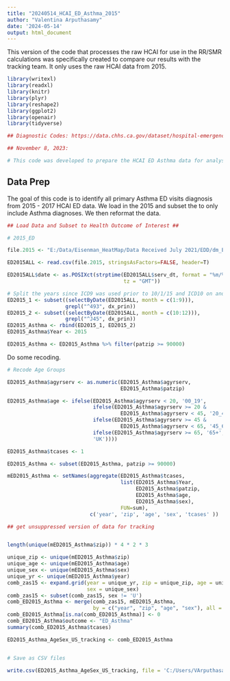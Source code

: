 ---
title: "20240514_HCAI_ED_Asthma_2015"
author: "Valentina Arputhasamy"
date: '2024-05-14'
output: html_document
---

This version of the code that processes the raw HCAI for use in the RR/SMR calculations was specifically created to compare our results with the tracking team. It only uses the raw HCAI data from 2015.  

```{r setup, include=FALSE}

library(writexl)
library(readxl)
library(knitr)
library(plyr)
library(reshape2)
library(ggplot2)
library(openair)
library(tidyverse)

## Diagnostic Codes: https://data.chhs.ca.gov/dataset/hospital-emergency-department-diagnosis-procedure-and-external-cause-codes

## November 8, 2023: 

# This code was developed to prepare the HCAI ED Asthma data for analysis. We will stratify by age (0-19; 20 - 44; 45 - 64; 65+) and sex (M, F) and merge 2016 with 2017 to sum total Asthma ED visits by zip. ED visits in the ED file are treat and release only and do not include the ED visits that get hospitalized. In order to include the ED to hospitalized patients, we will need to extract PDD patients using the "srcroute_ns" variable which we don't have. Therefore, this version of the code DOES NOT include PDD records. We also do not have all variables to clean the data.
```

## Data Prep 

The goal of this code is to identify all primary Asthma ED visits diagnosis from 2015 - 2017 HCAI ED data. We load in the 2015 and subset the to only include Asthma diagnoses. We then reformat the data. 

```{r setup, include=FALSE}

## Load Data and Subset to Health Outcome of Interest ##

# 2015_ED

file.2015 <- "E:/Data/Eisenman_HeatMap/Data Received July 2021/EDD/dm_ED2015.csv"

ED2015ALL <- read.csv(file.2015, stringsAsFactors=FALSE, header=T) 

ED2015ALL$date <- as.POSIXct(strptime(ED2015ALL$serv_dt, format = "%m/%d/%Y", 
                                      tz = "GMT"))

# Split the years since ICD9 was used prior to 10/1/15 and ICD10 on and after 10/1/15
ED2015_1 <- subset((selectByDate(ED2015ALL, month = c(1:9))), 
                   grepl("^493", dx_prin))
ED2015_2 <- subset((selectByDate(ED2015ALL, month = c(10:12))), 
                   grepl("^J45", dx_prin))
ED2015_Asthma <- rbind(ED2015_1, ED2015_2)
ED2015_Asthma$Year <- 2015

ED2015_Asthma <- ED2015_Asthma %>% filter(patzip >= 90000)
```

Do some recoding.

```{r setup, include=FALSE}

# Recode Age Groups

ED2015_Asthma$agyrserv <- as.numeric(ED2015_Asthma$agyrserv, 
                                     ED2015_Asthma$patzip)

ED2015_Asthma$age <- ifelse(ED2015_Asthma$agyrserv < 20, '00_19',
                            ifelse(ED2015_Asthma$agyrserv >= 20 & 
                                     ED2015_Asthma$agyrserv < 45, '20_44',
                            ifelse(ED2015_Asthma$agyrserv >= 45 & 
                                     ED2015_Asthma$agyrserv < 65, '45_64',
                            ifelse(ED2015_Asthma$agyrserv >= 65, '65+',
                            'UK'))))

ED2015_Asthma$tcases <- 1

ED2015_Asthma <- subset(ED2015_Asthma, patzip >= 90000)

mED2015_Asthma <- setNames(aggregate(ED2015_Asthma$tcases, 
                                     list(ED2015_Asthma$Year, 
                                          ED2015_Asthma$patzip, 
                                          ED2015_Asthma$age, 
                                          ED2015_Asthma$sex), 
                                     FUN=sum), 
                           c('year', 'zip', 'age', 'sex', 'tcases' ))

## get unsuppressed version of data for tracking


length(unique(mED2015_Asthma$zip)) * 4 * 2 * 3

unique_zip <- unique(mED2015_Asthma$zip)
unique_age <- unique(mED2015_Asthma$age)
unique_sex <- unique(mED2015_Asthma$sex)
unique_yr <- unique(mED2015_Asthma$year)
comb_zas15 <- expand.grid(year = unique_yr, zip = unique_zip, age = unique_age,
                          sex = unique_sex)
comb_zas15 <- subset(comb_zas15, sex != 'U')
comb_ED2015_Asthma <- merge(comb_zas15, mED2015_Asthma,
                            by = c("year", "zip", "age", "sex"), all = TRUE)
comb_ED2015_Asthma[is.na(comb_ED2015_Asthma)] <- 0
comb_ED2015_Asthma$outcome <- "ED_Asthma"
summary(comb_ED2015_Asthma$tcases)

ED2015_Asthma_AgeSex_US_tracking <- comb_ED2015_Asthma


# Save as CSV files

write.csv(ED2015_Asthma_AgeSex_US_tracking, file = 'C:/Users/VArputhasamy/Documents/HCAI_ED/Unsuppressed_Output/With_Zeros/Tracking_Data/ED2015_Asthma_AgeSex_US_fortracking.csv')
```


